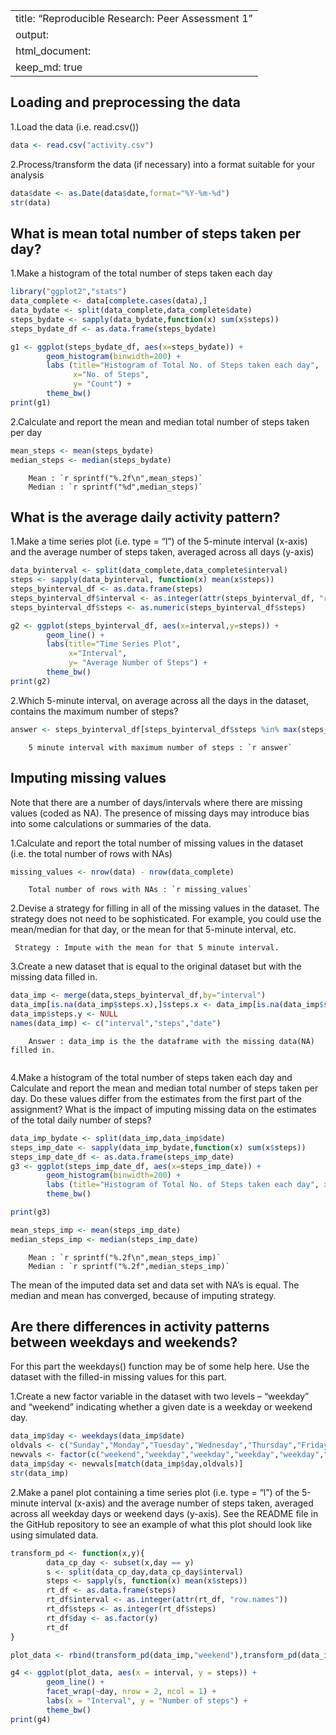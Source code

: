 
---
title: "Reproducible Research: Peer Assessment 1"
output: 
  html_document:
    keep_md: true
---

## Loading and preprocessing the data

1.Load the data (i.e. read.csv())

```r
data <- read.csv("activity.csv")
```

2.Process/transform the data (if necessary) into a format suitable for your analysis
```r
data$date <- as.Date(data$date,format="%Y-%m-%d")
str(data)
```

## What is mean total number of steps taken per day?

1.Make a histogram of the total number of steps taken each day
```r

library("ggplot2","stats")
data_complete <- data[complete.cases(data),]
data_bydate <- split(data_complete,data_complete$date)
steps_bydate <- sapply(data_bydate,function(x) sum(x$steps))
steps_bydate_df <- as.data.frame(steps_bydate)

g1 <- ggplot(steps_bydate_df, aes(x=steps_bydate)) + 
        geom_histogram(binwidth=200) +
        labs (title="Histogram of Total No. of Steps taken each day", 
              x="No. of Steps", 
              y= "Count") + 
        theme_bw()
print(g1)

```

2.Calculate and report the mean and median total number of steps taken per day

```r
mean_steps <- mean(steps_bydate)
median_steps <- median(steps_bydate)
```
        Mean : `r sprintf("%.2f\n",mean_steps)`
        Median : `r sprintf("%d",median_steps)`

## What is the average daily activity pattern?


1.Make a time series plot (i.e. type = "l") of the 5-minute interval (x-axis) and the average number of steps taken, averaged across all days (y-axis)

```r

data_byinterval <- split(data_complete,data_complete$interval)
steps <- sapply(data_byinterval, function(x) mean(x$steps))
steps_byinterval_df <- as.data.frame(steps)
steps_byinterval_df$interval <- as.integer(attr(steps_byinterval_df, "row.names"))
steps_byinterval_df$steps <- as.numeric(steps_byinterval_df$steps)

g2 <- ggplot(steps_byinterval_df, aes(x=interval,y=steps)) + 
        geom_line() + 
        labs(title="Time Series Plot", 
             x="Interval", 
             y= "Average Number of Steps") + 
        theme_bw()
print(g2)
```

2.Which 5-minute interval, on average across all the days in the dataset, contains the maximum number of steps?

```r
answer <- steps_byinterval_df[steps_byinterval_df$steps %in% max(steps_byinterval_df$steps),]$interval
```
        
        5 minute interval with maximum number of steps : `r answer`

## Imputing missing values

Note that there are a number of days/intervals where there are missing values (coded as NA). The presence of missing days may introduce bias into some calculations or summaries of the data.

1.Calculate and report the total number of missing values in the dataset (i.e. the total number of rows with NAs)

```r
missing_values <- nrow(data) - nrow(data_complete)
```
        
        Total number of rows with NAs : `r missing_values`

2.Devise a strategy for filling in all of the missing values in the dataset. The strategy does not need to be sophisticated. For example, you could use the mean/median for that day, or the mean for that 5-minute interval, etc.

     Strategy : Impute with the mean for that 5 minute interval.  

3.Create a new dataset that is equal to the original dataset but with the missing data filled in.

```r

data_imp <- merge(data,steps_byinterval_df,by="interval")
data_imp[is.na(data_imp$steps.x),]$steps.x <- data_imp[is.na(data_imp$steps.x),]$steps.y
data_imp$steps.y <- NULL
names(data_imp) <- c("interval","steps","date")

```

        Answer : data_imp is the the dataframe with the missing data(NA) filled in.
        
4.Make a histogram of the total number of steps taken each day and Calculate and report the mean and median total number of steps taken per day. Do these values differ from the estimates from the first part of the assignment? What is the impact of imputing missing data on the estimates of the total daily number of steps?

```r

data_imp_bydate <- split(data_imp,data_imp$date)
steps_imp_date <- sapply(data_imp_bydate,function(x) sum(x$steps))
steps_imp_date_df <- as.data.frame(steps_imp_date)
g3 <- ggplot(steps_imp_date_df, aes(x=steps_imp_date)) + 
        geom_histogram(binwidth=200) + 
        labs (title="Histogram of Total No. of Steps taken each day", x="No. of Steps", y= "Count") + 
        theme_bw()

print(g3)

mean_steps_imp <- mean(steps_imp_date)
median_steps_imp <- median(steps_imp_date)
```
        Mean : `r sprintf("%.2f\n",mean_steps_imp)`
        Median : `r sprintf("%.2f",median_steps_imp)`

The mean of the imputed data set and data set with NA's is equal. 
The median and mean has converged, because of imputing strategy. 
    
## Are there differences in activity patterns between weekdays and weekends?

For this part the weekdays() function may be of some help here. Use the dataset with the filled-in missing values for this part.

1.Create a new factor variable in the dataset with two levels – “weekday” and “weekend” indicating whether a given date is a weekday or weekend day.

```r

data_imp$day <- weekdays(data_imp$date)
oldvals <- c("Sunday","Monday","Tuesday","Wednesday","Thursday","Friday","Saturday")
newvals <- factor(c("weekend","weekday","weekday","weekday","weekday","weekday","weekend"))
data_imp$day <- newvals[match(data_imp$day,oldvals)]
str(data_imp)

```
2.Make a panel plot containing a time series plot (i.e. type = "l") of the 5-minute interval (x-axis) and the average number of steps taken, averaged across all weekday days or weekend days (y-axis). See the README file in the GitHub repository to see an example of what this plot should look like using simulated data.

```r
transform_pd <- function(x,y){
        data_cp_day <- subset(x,day == y)
        s <- split(data_cp_day,data_cp_day$interval)
        steps <- sapply(s, function(x) mean(x$steps))
        rt_df <- as.data.frame(steps)
        rt_df$interval <- as.integer(attr(rt_df, "row.names"))
        rt_df$steps <- as.integer(rt_df$steps)
        rt_df$day <- as.factor(y)
        rt_df
}

plot_data <- rbind(transform_pd(data_imp,"weekend"),transform_pd(data_imp,"weekday"))

g4 <- ggplot(plot_data, aes(x = interval, y = steps)) + 
        geom_line() + 
        facet_wrap(~day, nrow = 2, ncol = 1) + 
        labs(x = "Interval", y = "Number of steps") + 
        theme_bw()
print(g4)

```

